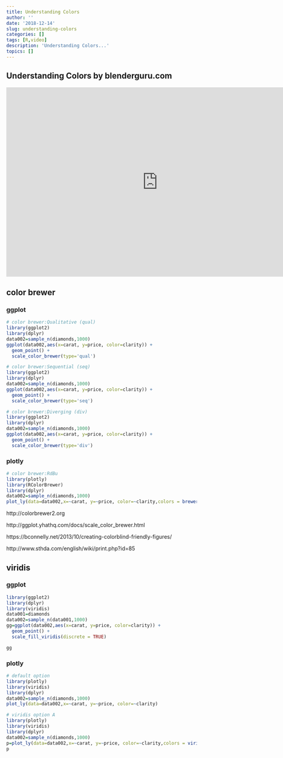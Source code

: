 ```yaml
---
title: Understanding Colors
author: ''
date: '2018-12-14'
slug: understanding-colors
categories: []
tags: [R,video]
description: 'Understanding Colors...'
topics: []
---
```


## Understanding Colors by blenderguru.com

<iframe width="800" height="500" src="https://www.youtube.com/embed/Qj1FK8n7WgY" frameborder="0" allow="autoplay; encrypted-media" allowfullscreen></iframe>


## color brewer
### ggplot 

```r
# color brewer:Qualitative (qual)
library(ggplot2)
library(dplyr)
data002=sample_n(diamonds,1000)
ggplot(data002,aes(x=carat, y=price, color=clarity)) +
  geom_point() +
  scale_color_brewer(type='qual')

```




```r
# color brewer:Sequential (seq) 
library(ggplot2)
library(dplyr)
data002=sample_n(diamonds,1000)
ggplot(data002,aes(x=carat, y=price, color=clarity)) +
  geom_point() +
  scale_color_brewer(type='seq')

```


```r
# color brewer:Diverging (div)
library(ggplot2)
library(dplyr)
data002=sample_n(diamonds,1000)
ggplot(data002,aes(x=carat, y=price, color=clarity)) +
  geom_point() +
  scale_color_brewer(type='div')
```




### plotly


```r
# color brewer:RdBu
library(plotly)
library(RColorBrewer)
library(dplyr)
data002=sample_n(diamonds,1000)
plot_ly(data=data002,x=~carat, y=~price, color=~clarity,colors = brewer.pal(8, "RdBu"))

```


http://colorbrewer2.org

http://ggplot.yhathq.com/docs/scale_color_brewer.html

https://bconnelly.net/2013/10/creating-colorblind-friendly-figures/

http://www.sthda.com/english/wiki/print.php?id=85



## viridis 

### ggplot 

```r
library(ggplot2)
library(dplyr)
library(viridis)
data001=diamonds
data002=sample_n(data001,1000)
gg=ggplot(data002,aes(x=carat, y=price, color=clarity)) +
  geom_point() +
  scale_fill_viridis(discrete = TRUE)

gg
```

### plotly


```r
# default option
library(plotly)
library(viridis)
library(dplyr)
data002=sample_n(diamonds,1000)
plot_ly(data=data002,x=~carat, y=~price, color=~clarity)

```


```r
# viridis option A
library(plotly)
library(viridis)
library(dplyr)
data002=sample_n(diamonds,1000)
p=plot_ly(data=data002,x=~carat, y=~price, color=~clarity,colors = viridis_pal(option = "A")(3))
p
```










